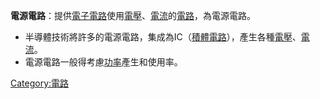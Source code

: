{{Multiple issues|
{{Unreferenced |time=2010-02-27T04:27:19+00:00 }}
{{Notability Unreferenced|time=2022-06-18T07:44:06+00:00}}
}}
'''電源電路'''：提供[[電子電路|電子電路]]使用[[電壓|電壓]]、[[電流|電流]]的[[電路|電路]]，為電源電路。

*半導體技術將許多的電源電路，集成為IC（[[積體電路|積體電路]]），產生各種[[電壓|電壓]]、[[電流|電流]]。
*電源電路一般得考慮[[功率|功率]]產生和使用率。
[[Category:電路|Category:電路]]